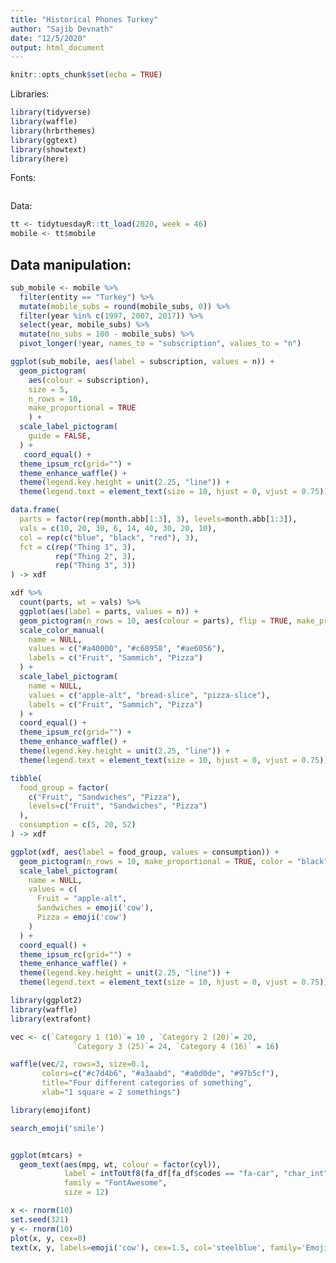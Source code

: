 ```yaml
---
title: "Historical Phones Turkey"
author: "Sajib Devnath"
date: "12/5/2020"
output: html_document
---
```


```r
knitr::opts_chunk$set(echo = TRUE)
```


Libraries:
```r
library(tidyverse)
library(waffle)
library(hrbrthemes)
library(ggtext)
library(showtext)
library(here)
```


Fonts:
```r

```
Data:
```r
tt <- tidytuesdayR::tt_load(2020, week = 46)
mobile <- tt$mobile
```

## Data manipulation:
```r
sub_mobile <- mobile %>% 
  filter(entity == "Turkey") %>% 
  mutate(mobile_subs = round(mobile_subs, 0)) %>% 
  filter(year %in% c(1997, 2007, 2017)) %>% 
  select(year, mobile_subs) %>% 
  mutate(no_subs = 100 - mobile_subs) %>% 
  pivot_longer(!year, names_to = "subscription", values_to = "n")

```

```r

ggplot(sub_mobile, aes(label = subscription, values = n)) +
  geom_pictogram(
    aes(colour = subscription),
    size = 5,
    n_rows = 10,
    make_proportional = TRUE
    ) +
  scale_label_pictogram(
    guide = FALSE,
  ) +
   coord_equal() +
  theme_ipsum_rc(grid="") +
  theme_enhance_waffle() +
  theme(legend.key.height = unit(2.25, "line")) +
  theme(legend.text = element_text(size = 10, hjust = 0, vjust = 0.75))

```

```r

data.frame(
  parts = factor(rep(month.abb[1:3], 3), levels=month.abb[1:3]),
  vals = c(10, 20, 30, 6, 14, 40, 30, 20, 10),
  col = rep(c("blue", "black", "red"), 3),
  fct = c(rep("Thing 1", 3),
          rep("Thing 2", 3),
          rep("Thing 3", 3))
) -> xdf

xdf %>%
  count(parts, wt = vals) %>%
  ggplot(aes(label = parts, values = n)) +
  geom_pictogram(n_rows = 10, aes(colour = parts), flip = TRUE, make_proportional = TRUE) +
  scale_color_manual(
    name = NULL,
    values = c("#a40000", "#c68958", "#ae6056"),
    labels = c("Fruit", "Sammich", "Pizza")
  ) +
  scale_label_pictogram(
    name = NULL,
    values = c("apple-alt", "bread-slice", "pizza-slice"),
    labels = c("Fruit", "Sammich", "Pizza")
  ) +
  coord_equal() +
  theme_ipsum_rc(grid="") +
  theme_enhance_waffle() +
  theme(legend.key.height = unit(2.25, "line")) +
  theme(legend.text = element_text(size = 10, hjust = 0, vjust = 0.75))
```



```r

tibble(
  food_group = factor(
    c("Fruit", "Sandwiches", "Pizza"),
    levels=c("Fruit", "Sandwiches", "Pizza")
  ),
  consumption = c(5, 20, 52)
) -> xdf

ggplot(xdf, aes(label = food_group, values = consumption)) +
  geom_pictogram(n_rows = 10, make_proportional = TRUE, color = "black") +
  scale_label_pictogram(
    name = NULL,
    values = c(
      Fruit = "apple-alt", 
      Sandwiches = emoji('cow'), 
      Pizza = emoji('cow')
    )
  ) +
  coord_equal() +
  theme_ipsum_rc(grid="") +
  theme_enhance_waffle() +
  theme(legend.key.height = unit(2.25, "line")) +
  theme(legend.text = element_text(size = 10, hjust = 0, vjust = 0.75))
```



```r

library(ggplot2)
library(waffle)
library(extrafont)

vec <- c(`Category 1 (10)`= 10 , `Category 2 (20)`= 20,
              `Category 3 (25)`= 24, `Category 4 (16)` = 16)

waffle(vec/2, rows=3, size=0.1, 
       colors=c("#c7d4b6", "#a3aabd", "#a0d0de", "#97b5cf"), 
       title="Four different categories of something", 
       xlab="1 square = 2 somethings")
```

```r
library(emojifont)

search_emoji('smile')
```


```r

```



```r
ggplot(mtcars) + 
  geom_text(aes(mpg, wt, colour = factor(cyl)),
            label = intToUtf8(fa_df[fa_df$codes == "fa-car", "char_int"]),
            family = "FontAwesome",
            size = 12)
```


```r
x <- rnorm(10)
set.seed(321)
y <- rnorm(10)
plot(x, y, cex=0)
text(x, y, labels=emoji('cow'), cex=1.5, col='steelblue', family='EmojiOne')
```






























